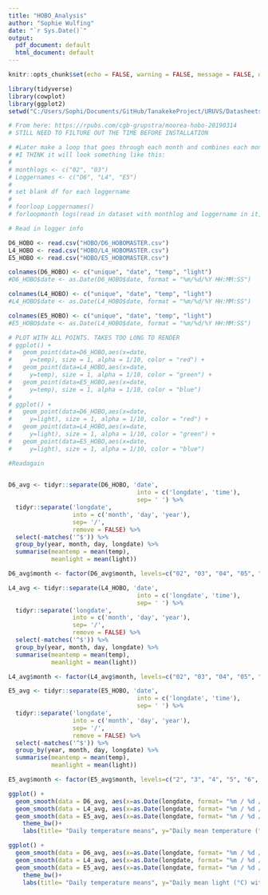 ```yaml
---
title: "HOBO_Analysis"
author: "Sophie Wulfing"
date: "`r Sys.Date()`"
output:
  pdf_document: default
  html_document: default
---
```


```r
knitr::opts_chunk$set(echo = FALSE, warning = FALSE, message = FALSE, dev="cairo_pdf")

library(tidyverse)
library(cowplot)
library(ggplot2)
setwd("C:/Users/Sophi/Documents/GitHub/TanakekeProject/URUVS/Datasheets")

```

```r

# From here: https://rpubs.com/cgb-grupstra/moorea-hobo-20190314
# STILL NEED TO FILTURE OUT THE TIME BEFORE INSTALLATION

# #Later make a loop that goes through each month and combines each month of the same logger. 
# #I THINK it will look something like this:
# 
# monthlogs <- c("02", "03")
# Loggernames <- c("D6", "L4", "E5")
# 
# set blank df for each loggername
# 
# foorloop Loggernames()
# forloopmonth logs(read in dataset with monthlog and loggername in it, rename column headers and clean *as below*, then stack all datasets of one logger on top of eachother and save that as a df)

# Read in logger info

D6_HOBO <- read.csv("HOBO/D6_HOBOMASTER.csv")
L4_HOBO <- read.csv("HOBO/L4_HOBOMASTER.csv")
E5_HOBO <- read.csv("HOBO/E5_HOBOMASTER.csv")

colnames(D6_HOBO) <- c("unique", "date", "temp", "light")
#D6_HOBO$date <- as.Date(D6_HOBO$date, format = "%m/%d/%Y HH:MM:SS")

colnames(L4_HOBO) <- c("unique", "date", "temp", "light")
#L4_HOBO$date <- as.Date(L4_HOBO$date, format = "%m/%d/%Y HH:MM:SS")

colnames(E5_HOBO) <- c("unique", "date", "temp", "light")
#E5_HOBO$date <- as.Date(L4_HOBO$date, format = "%m/%d/%Y HH:MM:SS")

# PLOT WITH ALL POINTS. TAKES TOO LONG TO RENDER  
# ggplot() +
#   geom_point(data=D6_HOBO,aes(x=date,
#     y=temp), size = 1, alpha = 1/10, color = "red") +
#   geom_point(data=L4_HOBO,aes(x=date,
#     y=temp), size = 1, alpha = 1/10, color = "green") +
#   geom_point(data=E5_HOBO,aes(x=date,
#     y=temp), size = 1, alpha = 1/10, color = "blue")
# 
# ggplot() +
#   geom_point(data=D6_HOBO,aes(x=date,
#     y=light), size = 1, alpha = 1/10, color = "red") +
#   geom_point(data=L4_HOBO,aes(x=date,
#     y=light), size = 1, alpha = 1/10, color = "green") +
#   geom_point(data=E5_HOBO,aes(x=date,
#     y=light), size = 1, alpha = 1/10, color = "blue")

#Readagain
  
```

```r

D6_avg <- tidyr::separate(D6_HOBO, 'date',
                                    into = c('longdate', 'time'),
                                    sep= ' ') %>%
  tidyr::separate('longdate',
                  into = c('month', 'day', 'year'),
                  sep= '/',
                  remove = FALSE) %>% 
  select(-matches('^$')) %>%
  group_by(year, month, day, longdate) %>%
  summarise(meantemp = mean(temp),
            meanlight = mean(light))

D6_avg$month <- factor(D6_avg$month, levels=c("02", "03", "04", "05", "06", "07", "08", "09", "10", "11", "12", "01"))

L4_avg <- tidyr::separate(L4_HOBO, 'date',
                                    into = c('longdate', 'time'),
                                    sep= ' ') %>%
  tidyr::separate('longdate',
                  into = c('month', 'day', 'year'),
                  sep= '/',
                  remove = FALSE) %>% 
  select(-matches('^$')) %>%
  group_by(year, month, day, longdate) %>%
  summarise(meantemp = mean(temp),
            meanlight = mean(light))

L4_avg$month <- factor(L4_avg$month, levels=c("02", "03", "04", "05", "06", "07", "08", "09", "10", "11", "12", "01"))

E5_avg <- tidyr::separate(E5_HOBO, 'date',
                                    into = c('longdate', 'time'),
                                    sep= ' ') %>%
  tidyr::separate('longdate',
                  into = c('month', 'day', 'year'),
                  sep= '/',
                  remove = FALSE) %>% 
  select(-matches('^$')) %>%
  group_by(year, month, day, longdate) %>%
  summarise(meantemp = mean(temp),
            meanlight = mean(light))

E5_avg$month <- factor(E5_avg$month, levels=c("2", "3", "4", "5", "6", "7", "8", "9", "10", "11", "12", "1"))

ggplot() +
  geom_smooth(data = D6_avg, aes(x=as.Date(longdate, format= "%m / %d / %Y"), y=meantemp), colour="red") +
  geom_smooth(data = L4_avg, aes(x=as.Date(longdate, format= "%m / %d / %Y"), y=meantemp), colour="green") +
  geom_smooth(data = E5_avg, aes(x=as.Date(longdate, format= "%m / %d / %Y"), y=meantemp), colour="blue") +
    theme_bw()+
    labs(title= "Daily temperature means", y="Daily mean temperature (°C) with 95% CI", x="Date")

ggplot() +
  geom_smooth(data = D6_avg, aes(x=as.Date(longdate, format= "%m / %d / %Y"), y=meanlight), colour="red") +
  geom_smooth(data = L4_avg, aes(x=as.Date(longdate, format= "%m / %d / %Y"), y=meanlight), colour="green") +
  geom_smooth(data = E5_avg, aes(x=as.Date(longdate, format= "%m / %d / %Y"), y=meanlight), colour="blue") +
    theme_bw()+
    labs(title= "Daily temperature means", y="Daily mean light (°C) with 95% CI", x="Date")


```